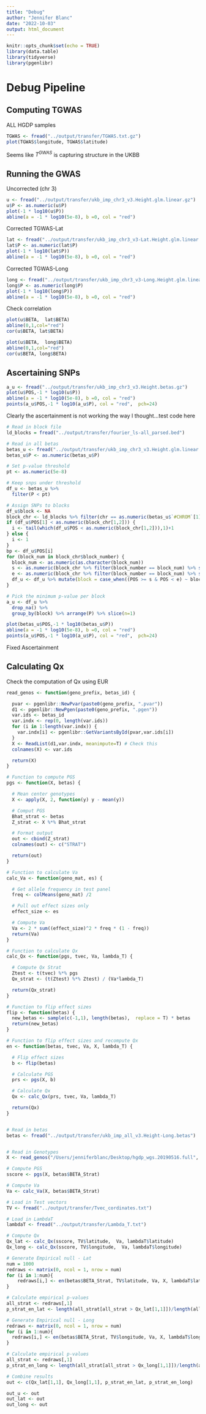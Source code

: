 ```yaml
---
title: "Debug"
author: "Jennifer Blanc"
date: "2022-10-03"
output: html_document
---
```


```r
knitr::opts_chunk$set(echo = TRUE)
library(data.table)
library(tidyverse)
library(pgenlibr)
```

# Debug Pipeline 

## Computing TGWAS 

ALL HGDP samples 
```r
TGWAS <- fread("../output/transfer/TGWAS.txt.gz")
plot(TGWAS$longitude, TGWAS$latitude)
```
Seems like $T^{GWAS}$ is capturing structure in the UKBB

## Running the GWAS 

Uncorrected (chr 3)
```r
u <- fread("../output/transfer/ukb_imp_chr3_v3.Height.glm.linear.gz")
u$P <- as.numeric(u$P) 
plot(-1 * log10(u$P))
abline(a = -1 * log10(5e-8), b =0, col = "red")
```
Corrected TGWAS-Lat
```r
lat <- fread("../output/transfer/ukb_imp_chr3_v3-Lat.Height.glm.linear.gz")
lat$P <- as.numeric(lat$P) 
plot(-1 * log10(lat$P))
abline(a = -1 * log10(5e-8), b =0, col = "red")
```
Corrected TGWAS-Long
```r
long <- fread("../output/transfer/ukb_imp_chr3_v3-Long.Height.glm.linear.gz")
long$P <- as.numeric(long$P) 
plot(-1 * log10(long$P))
abline(a = -1 * log10(5e-8), b =0, col = "red")
```
Check correlation
```r
plot(u$BETA,  lat$BETA)
abline(0,1,col="red")
cor(u$BETA, lat$BETA)
```

```r
plot(u$BETA,  long$BETA)
abline(0,1,col="red")
cor(u$BETA, long$BETA)
```


## Ascertaining SNPs 

```r
a_u <- fread("../output/transfer/ukb_imp_chr3_v3.Height.betas.gz")
plot(u$POS,-1 * log10(u$P))
abline(a = -1 * log10(5e-8), b =0, col = "red")
points(a_u$POS,-1 * log10(a_u$P), col = "red",  pch=24)
```
Clearly the ascertainment is not working the way I thought...test code here
```r
# Read in block file
ld_blocks = fread("../output/transfer/fourier_ls-all_parsed.bed")

# Read in all betas
betas_u <- fread("../output/transfer/ukb_imp_chr3_v3.Height.glm.linear.gz")
betas_u$P <- as.numeric(betas_u$P)

# Set p-value threshold 
pt <- as.numeric(5e-8)

# Keep snps under threshold
df_u <- betas_u %>%
  filter(P < pt) 

# Assign SNPs to blocks
df_u$block <- NA
block_chr <- ld_blocks %>% filter(chr == as.numeric(betas_u$`#CHROM`[1]))
if (df_u$POS[1] < as.numeric(block_chr[1,2])) {
  i <- tail(which(df_u$POS < as.numeric(block_chr[1,2])),1)+1 
} else {
  i <- 1
}
bp <- df_u$POS[i]
for (block_num in block_chr$block_number) {
  block_num <- as.numeric(as.character(block_num))
  s <- as.numeric(block_chr %>% filter(block_number == block_num) %>% select(start))
  e <- as.numeric(block_chr %>% filter(block_number == block_num) %>% select(stop))
  df_u <- df_u %>% mutate(block = case_when((POS >= s & POS < e) ~ block_num, TRUE ~ as.numeric(as.character(block))))
}

# Pick the minimum p-value per block
a_u <- df_u %>%
  drop_na() %>%
  group_by(block) %>% arrange(P) %>% slice(n=1)
```

```r
plot(betas_u$POS,-1 * log10(betas_u$P))
abline(a = -1 * log10(5e-8), b =0, col = "red")
points(a_u$POS,-1 * log10(a_u$P), col = "red",  pch=24)
```
Fixed Ascertainment

## Calculating Qx 

Check the computation of Qx using EUR 

```r
read_genos <- function(geno_prefix, betas_id) {

  pvar <- pgenlibr::NewPvar(paste0(geno_prefix, ".pvar"))
  d1 <- pgenlibr::NewPgen(paste0(geno_prefix, ".pgen"))
  var.ids <- betas_id
  var.indx <- rep(0, length(var.ids))
  for (i in 1:length(var.indx)) {
    var.indx[i] <- pgenlibr::GetVariantsById(pvar,var.ids[i])
  }
  X <- ReadList(d1,var.indx, meanimpute=T) # Check this
  colnames(X) <- var.ids

  return(X)
}

# Function to compute PGS
pgs <- function(X, betas) {

  # Mean center genotypes
  X <- apply(X, 2, function(y) y - mean(y))

  # Comput PGS
  Bhat_strat <- betas
  Z_strat <- X %*% Bhat_strat

  # Format output
  out <- cbind(Z_strat)
  colnames(out) <- c("STRAT")

  return(out)
}

# Function to calculate Va
calc_Va <- function(geno_mat, es) {

  # Get allele frequency in test panel
  freq <- colMeans(geno_mat) /2

  # Pull out effect sizes only
  effect_size <- es

  # Compute Va
  Va <- 2 * sum((effect_size)^2 * freq * (1 - freq))
  return(Va)
}

# Function to calculate Qx
calc_Qx <- function(pgs, tvec, Va, lambda_T) {

  # Compute Qx Strat
  Ztest <- t(tvec) %*% pgs
  Qx_strat <- (t(Ztest) %*% Ztest) / (Va*lambda_T)

  return(Qx_strat)
}

# Function to flip effect sizes
flip <- function(betas) {
  new_betas <- sample(c(-1,1), length(betas),  replace = T) * betas
  return(new_betas)
}

# Function to flip effect sizes and recompute Qx
en <- function(betas, tvec, Va, X, lambda_T) {

  # Flip effect sizes
  b <- flip(betas)

  # Calculate PGS
  prs <- pgs(X, b)

  # Calculate Qx
  Qx <- calc_Qx(prs, tvec, Va, lambda_T)

  return(Qx)
}


# Read in betas
betas <- fread("../output/transfer/ukb_imp_all_v3.Height-Long.betas")


# Read in Genotypes
X <- read_genos("/Users/jenniferblanc/Desktop/hgdp_wgs.20190516.full", betas_id = betas$ID)

# Compute PGS
sscore <- pgs(X, betas$BETA_Strat)

# Compute Va
Va <- calc_Va(X, betas$BETA_Strat)

# Load in Test vectors
TV <- fread("../output/transfer/Tvec_cordinates.txt")

# Load in LambdaT
lambdaT <- fread("../output/transfer/Lambda_T.txt")

# Compute Qx
Qx_lat <- calc_Qx(sscore, TV$latitude,  Va, lambdaT$latitude)
Qx_long <- calc_Qx(sscore, TV$longitude,  Va, lambdaT$longitude)

# Generate Empirical null - Lat
num = 1000
redraws <- matrix(0, ncol = 1, nrow = num)
for (i in 1:num){
    redraws[i,] <- en(betas$BETA_Strat, TV$latitude, Va, X, lambdaT$latitude)
}

# Calculate empirical p-values
all_strat <- redraws[,1]
p_strat_en_lat <- length(all_strat[all_strat > Qx_lat[1,1]])/length(all_strat)

# Generate Empirical null - Long
redraws <- matrix(0, ncol = 1, nrow = num)
for (i in 1:num){
  redraws[i,] <- en(betas$BETA_Strat, TV$longitude, Va, X, lambdaT$longitude)
}

# Calculate empirical p-values
all_strat <- redraws[,1]
p_strat_en_long <- length(all_strat[all_strat > Qx_long[1,1]])/length(all_strat)

# Combine results
out <- c(Qx_lat[1,1], Qx_long[1,1], p_strat_en_lat, p_strat_en_long)

out_u <- out
out_lat <- out
out_long <- out
```



